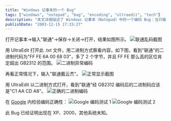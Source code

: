 ```yaml
---
title: "Windows 记事本的一个 Bug"
tags: ["windows", "notepad", "bug", "encoding", "ultraedit", "tech"]
description: "本文详细描述了 Windows 记事本（Notepad）中的一个编码 Bug：当只输入\"联通\"两个中文字并保存后，再次打开会显示为乱码。作者通过 UltraEdit 工具对比分析了正常与异常情况下的二进制编码差异，发现记事本在特定情况下会错误处理 GB2312 编码，并验证了该 Bug 存在于 Windows XP 和 2000 系统中。"
publishDate: "2003-12-15 17:15:27"
---
```


打开记事本->输入"联通"->保存->关闭->打开，结果如图所示。
![联通乱码截图](http://blog.xdanger.com/archives/pics/20031215a.png)

用 UltraEdit 打开此 .txt 文件，用二进制方式察看内容，如下图，看到"联通"的二进制代码为"FF FE 6A 00 68 03"，多了 2 个字节，并且 FF FE 那么高的区位肯定超出 GB2312 的范围。
![二进制异常编码](http://blog.xdanger.com/archives/pics/20031215b.png)

再看正常情况下，输入"联通戴云杰"。
![正常显示截图](http://blog.xdanger.com/archives/pics/20031215c.png)

用 UltraEdit 以二进制方式打开，看到"联通"经 GB2312 编码后的二进制码应该是"C1 AA CD A8"。
![正确的二进制编码](http://blog.xdanger.com/archives/pics/20031215d.png)

在 [Google](http://www.google.com/) 内检验编码正确性：
![Google 编码测试 1](http://blog.xdanger.com/archives/pics/20031215e.png)
![Google 编码测试 2](http://blog.xdanger.com/archives/pics/20031215f.png)

此 Bug 已经证明出现在 XP、2000，其他系统未知。
